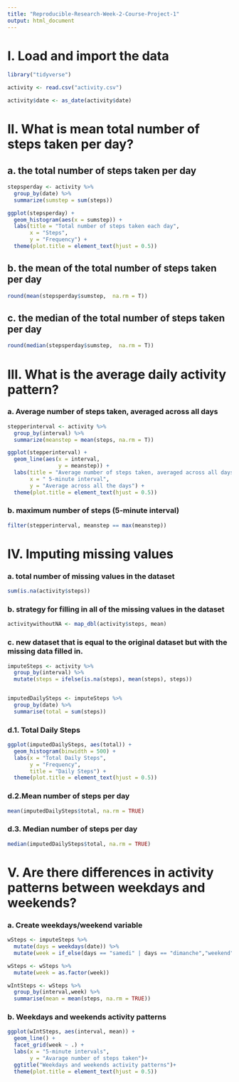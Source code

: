 ```yaml
---
title: "Reproducible-Research-Week-2-Course-Project-1"
output: html_document
---
```


# I. Load and import the data

```r
library("tidyverse")

activity <- read.csv("activity.csv")

activity$date <- as_date(activity$date)

```


# II. What is mean total number of steps taken per day? ####
## a. the total number of steps taken per day
```r
stepsperday <- activity %>%
  group_by(date) %>%
  summarize(sumstep = sum(steps))

ggplot(stepsperday) +
  geom_histogram(aes(x = sumstep)) +
  labs(title = "Total number of steps taken each day",
       x = "Steps",
       y = "Frequency") +
  theme(plot.title = element_text(hjust = 0.5))
```

## b. the mean of the total number of steps taken per day
```r
round(mean(stepsperday$sumstep,  na.rm = T))
```

## c. the median of the total number of steps taken per day
```r
round(median(stepsperday$sumstep,  na.rm = T))
```

# III. What is the average daily activity pattern? ######
### a. Average number of steps taken, averaged across all days
```r
stepperinterval <- activity %>%
  group_by(interval) %>%
  summarize(meanstep = mean(steps, na.rm = T))

ggplot(stepperinterval) +
  geom_line(aes(x = interval,
                y = meanstep)) +
  labs(title = "Average number of steps taken, averaged across all days",
       x = " 5-minute interval",
       y = "Average across all the days") +
  theme(plot.title = element_text(hjust = 0.5))
```
### b. maximum number of steps (5-minute interval)
```r
filter(stepperinterval, meanstep == max(meanstep))
```
# IV. Imputing missing values ####
### a. total number of missing values in the dataset 
```r
sum(is.na(activity$steps))
```
### b. strategy for filling in all of the missing values in the dataset
```r
activitywithoutNA <- map_dbl(activity$steps, mean)
```
### c. new dataset that is equal to the original dataset but with the missing data filled in.
```r
imputeSteps <- activity %>%
  group_by(interval) %>%
  mutate(steps = ifelse(is.na(steps), mean(steps), steps))


imputedDailySteps <- imputeSteps %>%
  group_by(date) %>%
  summarise(total = sum(steps))
```
### d.1. Total Daily Steps
```r
ggplot(imputedDailySteps, aes(total)) +
  geom_histogram(binwidth = 500) +
  labs(x = "Total Daily Steps",
       y = "Frequency",
       title = "Daily Steps") +
  theme(plot.title = element_text(hjust = 0.5))
```
### d.2.Mean number of steps per day
```r
mean(imputedDailySteps$total, na.rm = TRUE)
```
### d.3. Median number of steps per day
```r
median(imputedDailySteps$total, na.rm = TRUE)
```
# V. Are there differences in activity patterns between weekdays and weekends? #####
### a. Create weekdays/weekend variable
```r
wSteps <- imputeSteps %>%
  mutate(days = weekdays(date)) %>% 
  mutate(week = if_else(days == "samedi" | days == "dimanche","weekend", "weekday"))

wSteps <- wSteps %>%
  mutate(week = as.factor(week))

wIntSteps <- wSteps %>%
  group_by(interval,week) %>%
  summarise(mean = mean(steps, na.rm = TRUE))
```
### b. Weekdays and weekends activity patterns
```r
ggplot(wIntSteps, aes(interval, mean)) +
  geom_line() +
  facet_grid(week ~ .) +
  labs(x = "5-minute intervals",
       y = "Avarage number of steps taken")+
  ggtitle("Weekdays and weekends activity patterns")+
  theme(plot.title = element_text(hjust = 0.5))
```
